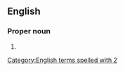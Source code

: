 ==English==

===Proper noun===
{{en-proper noun}}

# {{abbreviation of|2 Thessalonians|lang=en}}

[[Category:English terms spelled with 2]]